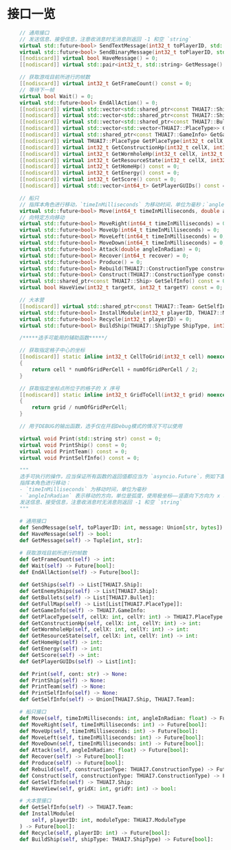 # 接口一览


<Tabs>
<TabItem value="cpp" label="C++" default>

```cpp
    // 通用接口
    // 发送信息、接受信息，注意收消息时无消息则返回 -1 和空 `string`
    virtual std::future<bool> SendTextMessage(int32_t toPlayerID, std::string) = 0;
    virtual std::future<bool> SendBinaryMessage(int32_t toPlayerID, std::string) = 0;
    [[nodiscard]] virtual bool HaveMessage() = 0;
    [[nodiscard]] virtual std::pair<int32_t, std::string> GetMessage() = 0;

    // 获取游戏目前所进行的帧数
    [[nodiscard]] virtual int32_t GetFrameCount() const = 0;
    // 等待下一帧
    virtual bool Wait() = 0;
    virtual std::future<bool> EndAllAction() = 0;
    [[nodiscard]] virtual std::vector<std::shared_ptr<const THUAI7::Ship>> GetShips() const = 0;
    [[nodiscard]] virtual std::vector<std::shared_ptr<const THUAI7::Ship>> GetEnemyShips() const = 0;
    [[nodiscard]] virtual std::vector<std::shared_ptr<const THUAI7::Bullet>> GetBullets() const = 0;
    [[nodiscard]] virtual std::vector<std::vector<THUAI7::PlaceType>> GetFullMap() const = 0;
    [[nodiscard]] virtual std::shared_ptr<const THUAI7::GameInfo> GetGameInfo() const = 0;
    [[nodiscard]] virtual THUAI7::PlaceType GetPlaceType(int32_t cellX, int32_t cellY) const = 0;
    [[nodiscard]] virtual int32_t GetConstructionHp(int32_t cellX, int32_t cellY) const = 0;
    [[nodiscard]] virtual int32_t GetWormholeHp(int32_t cellX, int32_t cellY) const = 0;
    [[nodiscard]] virtual int32_t GetResourceState(int32_t cellX, int32_t cellY) const = 0;
    [[nodiscard]] virtual int32_t GetHomeHp() const = 0;
    [[nodiscard]] virtual int32_t GetEnergy() const = 0;
    [[nodiscard]] virtual int32_t GetScore() const = 0;
    [[nodiscard]] virtual std::vector<int64_t> GetPlayerGUIDs() const = 0;

    // 船只
    // 指挥本角色进行移动，`timeInMilliseconds` 为移动时间，单位为毫秒；`angleInRadian` 表示移动的方向，单位是弧度，使用极坐标——竖直向下方向为 x 轴，水平向右方向为 y 轴
    virtual std::future<bool> Move(int64_t timeInMilliseconds, double angleInRadian) = 0;
    // 向特定方向移动
    virtual std::future<bool> MoveRight(int64_t timeInMilliseconds) = 0;
    virtual std::future<bool> MoveUp(int64_t timeInMilliseconds) = 0;
    virtual std::future<bool> MoveLeft(int64_t timeInMilliseconds) = 0;
    virtual std::future<bool> MoveDown(int64_t timeInMilliseconds) = 0;
    virtual std::future<bool> Attack(double angleInRadian) = 0;
    virtual std::future<bool> Recover(int64_t recover) = 0;
    virtual std::future<bool> Produce() = 0;
    virtual std::future<bool> Rebuild(THUAI7::ConstructionType constructionType) = 0;
    virtual std::future<bool> Construct(THUAI7::ConstructionType constructionType) = 0;
    virtual std::shared_ptr<const THUAI7::Ship> GetSelfInfo() const = 0;
    virtual bool HaveView(int32_t targetX, int32_t targetY) const = 0;

    // 大本营
    [[nodiscard]] virtual std::shared_ptr<const THUAI7::Team> GetSelfInfo() const = 0;
    virtual std::future<bool> InstallModule(int32_t playerID, THUAI7::ModuleType moduletype) = 0;
    virtual std::future<bool> Recycle(int32_t playerID) = 0;
    virtual std::future<bool> BuildShip(THUAI7::ShipType ShipType, int32_t birthIndex) = 0;

    /*****选手可能用的辅助函数*****/

    // 获取指定格子中心的坐标
    [[nodiscard]] static inline int32_t CellToGrid(int32_t cell) noexcept
    {
        return cell * numOfGridPerCell + numOfGridPerCell / 2;
    }

    // 获取指定坐标点所位于的格子的 X 序号
    [[nodiscard]] static inline int32_t GridToCell(int32_t grid) noexcept
    {
        return grid / numOfGridPerCell;
    }

    // 用于DEBUG的输出函数，选手仅在开启Debug模式的情况下可以使用

    virtual void Print(std::string str) const = 0;
    virtual void PrintShip() const = 0;
    virtual void PrintTeam() const = 0;
    virtual void PrintSelfInfo() const = 0;
```

</TabItem>
<TabItem value="python" label="Python">

```python
    """
    选手可执行的操作，应当保证所有函数的返回值都应当为 `asyncio.Future`，例如下面的移动函数：\n
    指挥本角色进行移动：
    - `timeInMilliseconds` 为移动时间，单位为毫秒
    - `angleInRadian` 表示移动的方向，单位是弧度，使用极坐标——竖直向下方向为 x 轴，水平向右方向为 y 轴\n
    发送信息、接受信息，注意收消息时无消息则返回 -1 和空 `string`
    """
    
    # 通用接口
    def SendMessage(self, toPlayerID: int, message: Union[str, bytes]) -> Future[bool]:
    def HaveMessage(self) -> bool:
    def GetMessage(self) -> Tuple[int, str]:

    # 获取游戏目前所进行的帧数
    def GetFrameCount(self) -> int:
    def Wait(self) -> Future[bool]:
    def EndAllAction(self) -> Future[bool]:
    
    def GetShips(self) -> List[THUAI7.Ship]:
    def GetEnemyShips(self) -> List[THUAI7.Ship]:
    def GetBullets(self) -> List[THUAI7.Bullet]:
    def GetFullMap(self) -> List[List[THUAI7.PlaceType]]:
    def GetGameInfo(self) -> THUAI7.GameInfo:
    def GetPlaceType(self, cellX: int, cellY: int) -> THUAI7.PlaceType:
    def GetConstructionHp(self, cellX: int, cellY: int) -> int:
    def GetWormholeHp(self, cellX: int, cellY: int) -> int:
    def GetResourceState(self, cellX: int, cellY: int) -> int:
    def GetHomeHp(self) -> int:
    def GetEnergy(self) -> int:
    def GetScore(self) -> int:
    def GetPlayerGUIDs(self) -> List[int]:

    def Print(self, cont: str) -> None:
    def PrintShip(self) -> None:
    def PrintTeam(self) -> None:
    def PrintSelfInfo(self) -> None:
    def GetSelfInfo(self) -> Union[THUAI7.Ship, THUAI7.Team]:

    # 船只接口
    def Move(self, timeInMilliseconds: int, angleInRadian: float) -> Future[bool]:
    def MoveRight(self, timeInMilliseconds: int) -> Future[bool]:
    def MoveUp(self, timeInMilliseconds: int) -> Future[bool]:
    def MoveLeft(self, timeInMilliseconds: int) -> Future[bool]:
    def MoveDown(self, timeInMilliseconds: int) -> Future[bool]:
    def Attack(self, angleInRadian: float) -> Future[bool]:
    def Recover(self) -> Future[bool]:
    def Produce(self) -> Future[bool]:
    def Rebuild(self, constructionType: THUAI7.ConstructionType) -> Future[bool]:
    def Construct(self, constructionType: THUAI7.ConstructionType) -> Future[bool]:
    def GetSelfInfo(self) -> THUAI7.Ship:
    def HaveView(self, gridX: int, gridY: int) -> bool:

    # 大本营接口
    def GetSelfInfo(self) -> THUAI7.Team:
    def InstallModule(
        self, playerID: int, moduleType: THUAI7.ModuleType
    ) -> Future[bool]:
    def Recycle(self, playerID: int) -> Future[bool]:
    def BuildShip(self, shipType: THUAI7.ShipType) -> Future[bool]:
```

</TabItem>
</Tabs>
